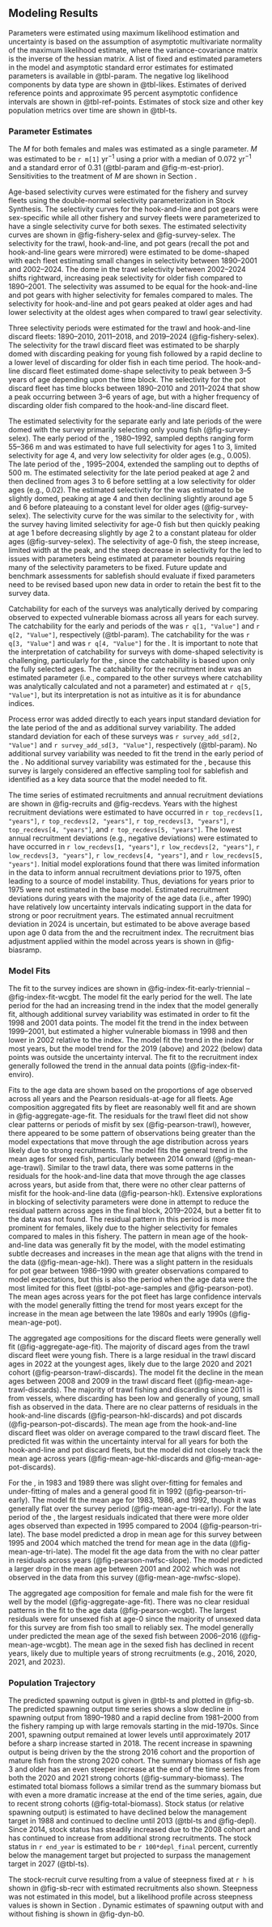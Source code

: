 ## Modeling Results

Parameters were estimated using maximum likelihood estimation and uncertainty is based on the assumption of asymptotic multivariate normality of the maximum likelihood estimate, where the variance-covariance matrix is the inverse of the hessian matrix. A list of fixed and estimated parameters in the model and asymptotic standard error estimates for estimated parameters is available in @tbl-param. The negative log likelihood components by data type are shown in @tbl-likes. Estimates of derived reference points and approximate 95 percent asymptotic confidence intervals are shown in @tbl-ref-points. Estimates of stock size and other key population metrics over time are shown in @tbl-ts.

### Parameter Estimates

The $M$ for both females and males was estimated as a single parameter. $M$ was estimated to be `r m[1]` yr$^{-1}$ using a prior with a median of 0.072 yr$^{-1}$ and a standard error of 0.31 (@tbl-param and @fig-m-est-prior). Sensitivities to the treatment of $M$ are shown in Section \ref{sensitivities}.

Age-based selectivity curves were estimated for the fishery and survey fleets using the double-normal selectivity parameterization in Stock Synthesis. The selectivity curves for the hook-and-line and pot gears were sex-specific while all other fishery and survey fleets were parameterized to have a single selectivity curve for both sexes. The estimated selectivity curves are shown in @fig-fishery-selex and @fig-survey-selex. The selectivity for the trawl, hook-and-line, and pot gears (recall the pot and hook-and-line gears were mirrored) were estimated to be dome-shaped with each fleet estimating small changes in selectivity between 1890--2001 and 2002--2024. The dome in the trawl selectivity between 2002--2024 shifts rightward, increasing peak selectivity for older fish compared to 1890--2001. The selectivity was assumed to be equal for the hook-and-line and pot gears with higher selectivity for females compared to males. The selectivity for hook-and-line and pot gears peaked at older ages and had lower selectivity at the oldest ages when compared to trawl gear selectivity. 

Three selectivity periods were estimated for the trawl and hook-and-line discard fleets: 1890--2010, 2011--2018, and 2019--2024 (@fig-fishery-selex). The selectivity for the trawl discard fleet was estimated to be sharply domed with discarding peaking for young fish followed by a rapid decline to a lower level of discarding for older fish in each time period. The hook-and-line discard fleet estimated dome-shape selectivity to peak between 3--5 years of age depending upon the time block. The selectivity for the pot discard fleet has time blocks between 1890--2010 and 2011--2024 that show a peak occurring between 3--6 years of age, but with a higher frequency of discarding older fish compared to the hook-and-line discard fleet.    

The estimated selectivity for the separate early and late periods of the \gls{s-tri} were domed with the survey primarily selecting only young fish (@fig-survey-selex). The early period of the \gls{s-tri}, 1980--1992, sampled depths ranging form 55--366 m and was estimated to have full selectivity for ages 1 to 3, limited selectivity for age 4, and very low selectivity for older ages (e.g., 0.005). The late period of the \gls{s-tri}, 1995--2004, extended the sampling out to depths of 500 m.  The estimated selectivity for the late period peaked at age 2 and then declined from ages 3 to 6 before settling at a low selectivity for older ages (e.g., 0.02). The estimated selectivity for the \gls{s-nslope} was estimated to be slightly domed, peaking at age 4 and then declining slightly around age 5 and 6 before plateauing to a constant level for older ages (@fig-survey-selex). The selectivity curve for the \gls{s-wcgbt} was similar to the selectivity for \gls{s-nslope}, with the survey having limited selectivity for age-0 fish but then quickly peaking at age 1 before decreasing slightly by age 2 to a constant plateau for older ages (@fig-survey-selex). The selectivity of age-0 fish, the steep increase, limited width at the peak, and the steep decrease in selectivity for the \gls{s-wcgbt} led to issues with parameters being estimated at parameter bounds requiring many of the selectivity parameters to be fixed. Future update and benchmark assessments for sablefish should evaluate if fixed parameters need to be revised based upon new data in order to retain the best fit to the survey data.     

Catchability for each of the surveys was analytically derived by comparing observed to expected vulnerable biomass across all years for each survey. The catchability for the early and periods of the \gls{s-tri} was `r q[1, "Value"]` and `r q[2, "Value"]`, respectively (@tbl-param). The catchability for the \gls{s-nslope} was `r q[3, "Value"]` and was `r q[4, "Value"]` for the \gls{s-wcgbt}.  It is important to note that the interpretation of catchability for surveys with dome-shaped selectivity is challenging, particularly for the \gls{s-tri}, since the catchability is based upon only the fully selected ages. The catchability for the recruitment index was an estimated parameter (i.e., compared to the other surveys where catchability was analytically calculated and not a parameter) and estimated at `r q[5, "Value"]`, but its interpretation is not as intuitive as it is for abundance indices.

Process error was added directly to each years input standard deviation for the late period of the \gls{s-tri} and \gls{s-nslope} as additional survey variability. The added standard deviation for each of these surveys was `r survey_add_sd[2, "Value"]` and `r survey_add_sd[3, "Value"]`, respectively (@tbl-param).  No additional survey variability was needed to fit the trend in the early period of the \gls{s-tri}. No additional survey variability was estimated for the \gls{s-wcgbt}, because this survey is largely considered an effective sampling tool for sablefish and identified as a key data source that the model needed to fit. 

The time series of estimated recruitments and annual recruitment deviations are shown in @fig-recruits and @fig-recdevs. Years with the highest recruitment deviations were estimated to have occurred in `r top_recdevs[1, "years"]`, `r top_recdevs[2, "years"]`, `r top_recdevs[3, "years"]`, `r top_recdevs[4, "years"]`, and `r top_recdevs[5, "years"]`. The lowest annual recruitment deviations (e.g., negative deviations) were estimated to have occurred in `r low_recdevs[1, "years"]`, `r low_recdevs[2, "years"]`, `r low_recdevs[3, "years"]`, `r low_recdevs[4, "years"]`, and `r low_recdevs[5, "years"]`. Initial model explorations found that there was limited information in the data to inform annual recruitment deviations prior to 1975, often leading to a source of model instability.  Thus, deviations for years prior to 1975 were not estimated in the base model. Estimated recruitment deviations during years with the majority of the age data (i.e., after 1990) have relatively low uncertainty intervals indicating support in the data for strong or poor recruitment years. The estimated annual recruitment deviation in 2024 is uncertain, but estimated to be above average based upon age 0 data from the \gls{s-wcgbt} and the recruitment index. The recruitment bias adjustment applied within the model across years is shown in @fig-biasramp.

### Model Fits

The fit to the survey indices are shown in @fig-index-fit-early-triennial -- @fig-index-fit-wcgbt. The model fit the early period for the \gls{s-tri} well.  The late period for the \gls{s-tri} had an increasing trend in the index that the model generally fit, although additional survey variability was estimated in order to fit the 1998 and 2001 data points. The model fit the trend in the \gls{s-nslope} index between 1999--2001, but estimated a higher vulnerable biomass in 1998 and then lower in 2002 relative to the index. The model fit the trend in the \gls{s-wcgbt} index for most years, but the model trend for the 2019 (above) and 2022 (below) data points was outside the uncertainty interval. The fit to the recruitment index generally followed the trend in the annual data points (@fig-index-fit-enviro). 

Fits to the age data are shown based on the proportions of age observed across all years and the Pearson residuals-at-age for all fleets. Age composition aggregated fits by fleet are reasonably well fit and are shown in @fig-aggregate-age-fit. The residuals for the trawl fleet did not show clear patterns or periods of misfit by sex (@fig-pearson-trawl), however, there appeared to be some pattern of observations being greater than the model expectations that move through the age distribution across years likely due to strong recruitments.  The model fits the general trend in the mean ages for sexed fish, particularly between 2014 onward (@fig-mean-age-trawl). Similar to the trawl data, there was some patterns in the residuals for the hook-and-line data that move through the age classes across years, but aside from that, there were no other clear patterns of misfit for the hook-and-line data (@fig-pearson-hkl). Extensive explorations in blocking of selectivity parameters were done in attempt to reduce the residual pattern across ages in the final block, 2019--2024, but a better fit to the data was not found. The residual pattern in this period is more prominent for females, likely due to the higher selectivity for females compared to males in this fishery. The pattern in mean age of the hook-and-line data was generally fit by the model, with the model estimating subtle decreases and increases in the mean age that aligns with the trend in the data (@fig-mean-age-hkl). There was a slight pattern in the residuals for pot gear between 1986--1990 with greater observations compared to model expectations, but this is also the period when the age data were the most limited for this fleet (@tbl-pot-age-samples and @fig-pearson-pot). The mean ages across years for the pot fleet has large confidence intervals with the model generally fitting the trend for most years except for the increase in the mean age between the late 1980s and early 1990s (@fig-mean-age-pot).     

The aggregated age compositions for the discard fleets were generally well fit (@fig-aggregate-age-fit). The majority of discard ages from the trawl discard fleet were young fish. There is a large residual in the trawl discard ages in 2022 at the youngest ages, likely due to the large 2020 and 2021 cohort (@fig-pearson-trawl-discards). The model fit the decline in the mean ages between 2008 and 2009 in the trawl discard fleet (@fig-mean-age-trawl-discards). The majority of trawl fishing and discarding since 2011 is from \gls{ifq} vessels, where discarding has been low and generally of young, small fish as observed in the data. There are no clear patterns of residuals in the hook-and-line discards (@fig-pearson-hkl-discards) and pot discards (@fig-pearson-pot-discards). The mean age from the hook-and-line discard fleet was older on average compared to the trawl discard fleet. The predicted fit was within the uncertainty interval for all years for both the hook-and-line and pot discard fleets, but the model did not closely track the mean age across years (@fig-mean-age-hkl-discards and @fig-mean-age-pot-discards). 

For the \gls{s-tri}, in 1983 and 1989 there was slight over-fitting for females and under-fitting of males and a general good fit in 1992 (@fig-pearson-tri-early). The model fit the mean age for 1983, 1986, and 1992, though it was generally flat over the survey period (@fig-mean-age-tri-early). For the late period of the \gls{s-tri}, the largest residuals indicated that there were more older ages observed than expected in 1995 compared to 2004 (@fig-pearson-tri-late). The base model predicted a drop in mean age for this survey between 1995 and 2004 which matched the trend for mean age in the data (@fig-mean-age-tri-late). The model fit the age data from the \gls{s-nslope} with no clear patter in residuals across years (@fig-pearson-nwfsc-slope). The model predicted a larger drop in the mean age between 2001 and 2002 which was not observed in the data from this survey (@fig-mean-age-nwfsc-slope).  

The aggregated age composition for female and male fish for the \gls{s-wcgbt} were fit well by the model (@fig-aggregate-age-fit). There was no clear residual patterns in the fit to the \gls{s-wcgbt} age data (@fig-pearson-wcgbt).  The largest residuals were for unsexed fish at age-0 since the majority of unsexed data for this survey are from fish too small to reliably sex. The model generally under predicted the mean age of the sexed fish between 2006--2016 (@fig-mean-age-wcgbt).  The mean age in the sexed fish has declined in recent years, likely due to multiple years of strong recruitments (e.g., 2016, 2020, 2021, and 2023).   

### Population Trajectory

The predicted spawning output is given in @tbl-ts and plotted in @fig-sb.  The predicted spawning output time series shows a slow decline in spawning output from 1890--1980 and a rapid decline from 1981--2000 from the fishery ramping up with large removals starting in the mid-1970s. Since 2001, spawning output remained at lower levels until approximately 2017 before a sharp increase started in 2018. The recent increase in spawning output is being driven by the the strong 2016 cohort and the proportion of mature fish from the strong 2020 cohort. The summary biomass of fish age 3 and older has an even steeper increase at the end of the time series from both the 2020 and 2021 strong cohorts (@fig-summary-biomass). The estimated total biomass follows a similar trend as the summary biomass but with even a more dramatic increase at the end of the time series, again, due to recent strong cohorts (@fig-total-biomass). Stock status (or relative spawning output) is estimated to have declined below the management target in 1988 and continued to decline until 2013 (@tbl-ts and @fig-depl). Since 2014, stock status has steadily increased due to the 2008 cohort and has continued to increase from additional strong recruitments.  The stock status in `r end_year` is estimated to be `r 100*depl_final` percent, currently below the management target but projected to surpass the management target in 2027 (@tbl-ts).     

The stock-recruit curve resulting from a value of steepness fixed at `r h` is shown in @fig-sb-recr with estimated recruitments also shown. Steepness
was not estimated in this model, but a likelihood profile across steepness values is shown in Section \ref{profiles}. Dynamic estimates of spawning output with and without fishing is shown in @fig-dyn-b0. 





